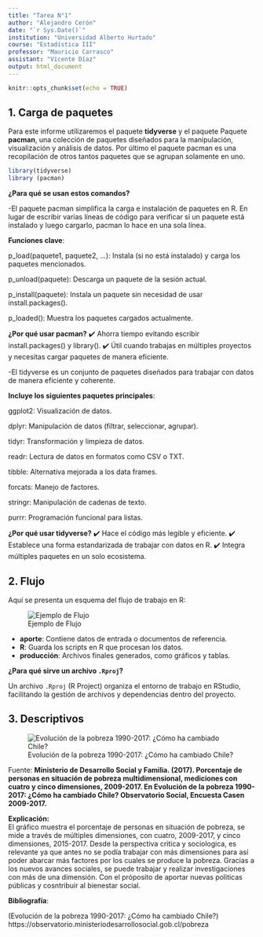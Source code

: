 ```yaml
---
title: "Tarea N°1"
author: "Alejandro Cerón"
date: "`r Sys.Date()`"
institution: "Universidad Alberto Hurtado"
course: "Estadística III"
professor: "Mauricio Carrasco"
assistant: "Vicente Díaz"
output: html_document
---
```


```r
knitr::opts_chunk$set(echo = TRUE)
```

## 1. Carga de paquetes

Para este informe utilizaremos el paquete **tidyverse**  y el paquete Paquete **pacman**, una colección de paquetes diseñados para la manipulación, visualización y análisis de datos. Por último el paquete pacman es una recopilación de otros tantos paquetes que se agrupan solamente en uno.

```r
library(tidyverse)
library (pacman)
```

**¿Para qué se usan estos comandos?**

-El paquete pacman simplifica la carga e instalación de paquetes en R. En lugar de escribir varias líneas de código para verificar si un paquete está instalado y luego cargarlo, pacman lo hace en una sola línea.

**Funciones clave**:

p_load(paquete1, paquete2, ...): Instala (si no está instalado) y carga los paquetes mencionados.

p_unload(paquete): Descarga un paquete de la sesión actual.

p_install(paquete): Instala un paquete sin necesidad de usar install.packages().

p_loaded(): Muestra los paquetes cargados actualmente.

**¿Por qué usar pacman?**
✔️ Ahorra tiempo evitando escribir install.packages() y library().
✔️ Útil cuando trabajas en múltiples proyectos y necesitas cargar paquetes de manera eficiente.



-El tidyverse es un conjunto de paquetes diseñados para trabajar con datos de manera eficiente y coherente.

**Incluye los siguientes paquetes principales**:

ggplot2: Visualización de datos.

dplyr: Manipulación de datos (filtrar, seleccionar, agrupar).

tidyr: Transformación y limpieza de datos.

readr: Lectura de datos en formatos como CSV o TXT.

tibble: Alternativa mejorada a los data frames.

forcats: Manejo de factores.

stringr: Manipulación de cadenas de texto.

purrr: Programación funcional para listas.



**¿Por qué usar tidyverse?**
✔️ Hace el código más legible y eficiente.
✔️ Establece una forma estandarizada de trabajar con datos en R.
✔️ Integra múltiples paquetes en un solo ecosistema.

## 2. Flujo

Aquí se presenta un esquema del flujo de trabajo en R:

![Ejemplo de Flujo](../Input/flujo1.png)

- **aporte**: Contiene datos de entrada o documentos de referencia.
- **R**: Guarda los scripts en R que procesan los datos.
- **producción**: Archivos finales generados, como gráficos y tablas.

**¿Para qué sirve un archivo `.Rproj`?**

Un archivo `.Rproj` (R Project) organiza el entorno de trabajo en RStudio, facilitando la gestión de archivos y dependencias dentro del proyecto.

## 3. Descriptivos

![Evolución de la pobreza 1990-2017: ¿Cómo ha cambiado Chile?](../Input/imagen1.jpg)



Fuente: **Ministerio de Desarrollo Social y Familia. (2017). Porcentaje de personas en situación de pobreza multidimensional, mediciones con cuatro y cinco dimensiones, 2009-2017. En Evolución de la pobreza 1990-2017: ¿Cómo ha cambiado Chile? Observatorio Social, Encuesta Casen 2009-2017.**


**Explicación:**  
El gráfico muestra el porcentaje de personas en situación de pobreza, se mide a través de múltiples dimensiones, con cuatro, 2009-2017, y cinco dimensiones, 2015-2017. Desde la perspectiva critica y sociologica, es relevante ya que antes no se podía trabajar con más dimensiones para así poder abarcar más factores por los cuales se produce la pobreza. Gracias a los nuevos avances sociales, se puede trabajar y realizar investigaciones con más de una dimensión. Con el próposito de aportar nuevas politicas públicas y cosntribuir al bienestar social.


**Bibliografía**:

(Evolución de la pobreza 1990-2017: ¿Cómo ha cambiado Chile?) https://observatorio.ministeriodesarrollosocial.gob.cl/pobreza




